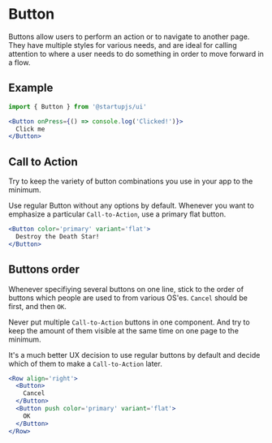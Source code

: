
# Button

Buttons allow users to perform an action or to navigate to another page. They have multiple styles for various needs, and are ideal for calling attention to where a user needs to do something in order to move forward in a flow.

## Example

```jsx
import { Button } from '@startupjs/ui'
```

```jsx example
<Button onPress={() => console.log('Clicked!')}>
  Click me
</Button>
```

## Call to Action

Try to keep the variety of button combinations you use in your app to the minimum.

Use regular Button without any options by default. Whenever you want to emphasize a particular `Call-to-Action`, use a primary flat button.

```jsx example
<Button color='primary' variant='flat'>
  Destroy the Death Star!
</Button>
```

## Buttons order

Whenever specifiying several buttons on one line, stick to the order of buttons which people are used to from various OS'es. `Cancel` should be first, and then `OK`.

Never put multiple `Call-to-Action` buttons in one component. And try to keep the amount of them visible at the same time on one page to the minimum.

It's a much better UX decision to use regular buttons by default and decide which of them to make a `Call-to-Action` later.

```jsx example
<Row align='right'>
  <Button>
    Cancel
  </Button>
  <Button push color='primary' variant='flat'>
    OK
  </Button>
</Row>
```
